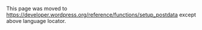 {{Languages|
{{en|Function Reference/setup postdata}}
{{ja|関数リファレンス/setup postdata}}
}}

This page was moved to https://developer.wordpress.org/reference/functions/setup_postdata except above language locator.

<!--
==Description==

Sets up global post data. Helps to format custom query results for using Template tags.

<tt>setup_postdata()</tt> fills the global variables <tt>$id, $authordata, $currentday, $currentmonth, $page, $pages, $multipage, $more, $numpages</tt>, which help many [[Template Tags]] work in the current post context.

<tt>setup_postdata()</tt> does <strong>not</strong> assign the global <tt>$post</tt> variable so it's important that you do this yourself.  Failure to do so will cause problems with any hooks that use any of the above globals in conjunction with the <tt>$post</tt> global, as they will refer to separate entities.

==Usage==

%%%<?php 
global $post;
setup_postdata( $post ); 
?>%%%

== Parameters ==
{{Parameter|$post|object|A post object.}}

You <strong>must</strong> pass a reference to the global <tt>$post</tt> variable, otherwise functions like [[Template_Tags/the_title|the_title()]] don't work properly.

For example:

    global $post;
    
    // Assign your post details to $post (& not any other variable name!!!!)
    $post = $post_object;
    
    setup_postdata( $post );
    // ...

A "clever" formulation:

    setup_postdata( $GLOBALS['post'] =& $post_object );

This will '''not''' work:

    global $post;
    
    setup_postdata( $post_object ); // oops

==Return Values==

This function always returns true.

==Example 1==

<pre>
<ul>
<?php
global $post;
$args = array( 'numberposts' => 5, 'offset'=> 1, 'category' => 1 );
$myposts = get_posts( $args );
foreach( $myposts as $post ) :
  setup_postdata($post); ?>
	<li><a href="<?php the_permalink(); ?>"><?php the_title(); ?></a></li>
<?php endforeach; 
wp_reset_postdata(); ?>
</ul>
</pre>

==Example 2==

<pre>
<ul>
<?php
global $wpdb,$post;
$result = $wpdb->get_results("SELECT $wpdb->posts.* FROM $wpdb->posts WHERE post_type = 'post' AND post_status = 'publish'");
foreach($result as $post):
  setup_postdata($post);?>
	<li><a href="<?php the_permalink()?>"><?php the_title();?></a></li><?php 
endforeach;?>
</ul>
</pre>

==Change Log==

* Since: [[Version 1.5.0|1.5.0]]

==Source File==

<tt>setup_postdata()</tt> is located in {{Trac|wp-includes/query.php}}.

==Related==

{{Query Tags}}
{{Tag Footer}}

[[Category:Functions]]
-->